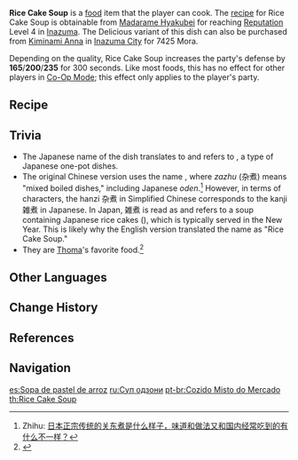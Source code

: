 {{Food Infobox
|id              = 108289
|name            = Rice Cake Soup
|description     = Commonly-seen city cuisine.
|desc_suspicious = These ingredients have cooked for so long that they have gone crisp. The only way to tell the components apart is by trawling the mix, having a small spoonful, and initiating further analysis.
|desc_basic      = The ingredients have gorged themselves on the soup, making them most enticing indeed. They say that in the first, this dish only had a scant few ingredients, but more were added as time passed, resulting in its present form.
|desc_delicious  = The freshness of light soup forms the perfect backdrop for the original flavor of the ingredients to stand out, giving you that ancient taste of Inazuma City. This back-to-basics cuisine is sure to make you feel warm inside when eaten on a snowy night as you travel alone.
|type            = DEF-Boosting Dishes
|effectType      = DEF Up
|effect          = Increases all party members' DEF by (var1) for 300s.
|eff_suspicious1 = 165
|eff_basic1      = 200
|eff_delicious1  = 235
|rarity          = 3
|variant         = 
|eff_att1        = DEF Up
|region          = Inazuma
|recipe          = Reach [[Reputation]] Level 4 in [[Inazuma]]
|souce1          = Sold by [[Kiminami Anna]]
}}
'''Rice Cake Soup''' is a [[food]] item that the player can cook. The [[Recipes|recipe]] for Rice Cake Soup is obtainable from [[Madarame Hyakubei]] for reaching [[Reputation]] Level 4 in [[Inazuma]]. The Delicious variant of this dish can also be purchased from [[Kiminami Anna]] in [[Inazuma City]] for 7425 Mora.

Depending on the quality, Rice Cake Soup increases the party's defense by '''165'''/'''200'''/'''235''' for 300 seconds. Like most foods, this has no effect for other players in [[Co-Op Mode]]; this effect only applies to the player's party.

==Recipe==
{{Recipe
|type = Cooking
|Sausage = 2
|Tofu = 1
|Fish = 1
|Lavender Melon = 1
|sort = Sausage,Tofu,Fish,Lavender Melon
}}

==Trivia==
*The Japanese name of the dish translates to {{Lang|Everyday-Life Oden|ja=市井おでん|ja_rm=Shisei Oden}} and refers to ''{{w|oden}}'', a type of Japanese one-pot dishes.
*The original Chinese version uses the name {{Lang|Everyday-Life Zazhu|zh=市井杂煮|zh_rm=Shìjǐng Zázhǔ}}, where ''zazhu'' (杂煮) means "mixed boiled dishes," including Japanese ''oden''.<ref>Zhihu: [https://www.zhihu.com/question/21856189 日本正宗传统的关东煮是什么样子，味道和做法又和国内经常吃到的有什么不一样？]</ref> However, in terms of characters, the hanzi 杂煮 in Simplified Chinese corresponds to the kanji 雑煮 in Japanese. In Japan, 雑煮 is read as ''{{w|zōni|zouni}}'' and refers to a soup containing Japanese rice cakes (''{{w|mochi}}''), which is typically served in the New Year. This is likely why the English version translated the name as "Rice Cake Soup."
*They are [[Thoma]]'s favorite food.<ref>{{Ref/VO|Thoma|Favorite Food}}</ref>

==Other Languages==
{{Other Languages
|en      = Rice Cake Soup
|zhs     = 市井杂煮
|zhs_rm  = Shìjǐng Zázhǔ
|zht     = 市井雜煮
|zht_rm  = Shìjǐng Zázhǔ
|zh_tl   = Everyday-Life Zazhu
|ja      = 市井おでん
|ja_rm   = Shisei Oden
|ja_tl   = Everyday-Life Oden
|ko      = 모둠 어묵탕
|ko_rm   = Modun Eomuktang
|ko_tl   = Assorted Fishcake Soup
|es      = Sopa de pastel de arroz
|es_tl   = Rice Cake Soup
|fr      = Soupe de galettes de riz
|fr_tl   = Rice Cake Soup
|ru      = Суп одзони
|ru_tl   = Zouni Soup
|th      = Rice Cake Soup
|vi      = Zoni Đường Phố
|vi_tl   = Street Zouni
|de      = Klebreissuppe
|de_tl   = Sticky Rice Soup
|id      = Rice Cake Soup
|pt      = Cozido Misto do Mercado
|pt_tl   = 
}}

==Change History==
{{Change History|2.0}}

==References==
{{Reflist}}

==Navigation==
{{Food Navbox}}

[[es:Sopa de pastel de arroz]]
[[ru:Суп одзони]]
[[pt-br:Cozido Misto do Mercado]]
[[th:Rice Cake Soup]]